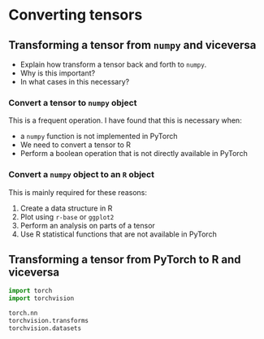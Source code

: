 # Converting tensors


## Transforming a tensor from `numpy` and viceversa
* Explain how transform a tensor back and forth to `numpy`.
* Why is this important?
* In what cases in this necessary?


### Convert a tensor to `numpy` object
This is a frequent operation. I have found that this is necessary when:

* a `numpy` function is not implemented in PyTorch
* We need to convert a tensor to R
* Perform a boolean operation that is not directly available in PyTorch


### Convert a `numpy` object to an `R` object
This is mainly required for these reasons:

1. Create a data structure in R
2. Plot using `r-base` or `ggplot2`
3. Perform an analysis on parts of a tensor
4. Use R statistical functions that are not available in PyTorch


## Transforming a tensor from PyTorch to R and viceversa

```python
import torch
import torchvision

torch.nn
torchvision.transforms
torchvision.datasets
```
